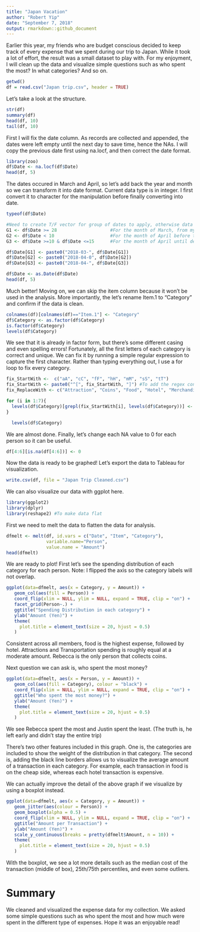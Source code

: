 ```yaml
---
title: "Japan Vacation"
author: "Robert Yip"
date: "September 7, 2018"
output: rmarkdown::github_document
---
```

Earlier this year, my friends who are budget conscious decided to keep track of every expense that we spent during our trip to Japan. While it took a lot of effort, the result was a small dataset to play with. For my enjoyment, I will clean up the data and visualize simple questions such as who spent the most? In what categories? And so on.



```r
getwd()
df = read.csv("Japan trip.csv", header = TRUE)

```

Let's take a look at the structure.
```r
str(df)
summary(df)
head(df, 10)
tail(df, 10)
```
First I will fix the date column. As records are collected and appended, the dates were left empty until the next day to save time, hence the NAs.
I will copy the previous date first using na.locf, and then correct the date format.

```r
library(zoo)
df$Date <- na.locf(df$Date)
head(df, 5)  
```
The dates occured in March and April, so let's add back the year and month so we can transform it into date format. 
Current data type is in integer. I first convert it to character for the manipulation before finally converting into date.
```r
typeof(df$Date) 

#Need to create T/F vector for group of dates to apply, otherwise data type will change
G1 <- df$Date >= 28                    #For the month of March, from my arrival date
G2 <- df$Date < 10                     #For the month of April before the 10th.
G3 <- df$Date >=10 & df$Date <=15      #For the month of April until departure.

df$Date[G1] <- paste0("2018-03-", df$Date[G1])
df$Date[G2] <- paste0("2018-04-0", df$Date[G2])
df$Date[G3] <- paste0("2018-04-", df$Date[G3])

df$Date <- as.Date(df$Date)
head(df, 5)  
```
Much better! Moving on, we can skip the item column because it won't be used in the analysis. More importantly, the let's rename Item.1 to "Category" and confirm if the data is clean.
```r
colnames(df)[colnames(df)=="Item.1"] <- "Category"
df$Category <- as.factor(df$Category)
is.factor(df$Category)
levels(df$Category)

```
We see that it is already in factor form, but there's some different casing and even spelling errors! Fortunately, all the first letters of each category is correct and unique. We can fix it by running a simple regular expression to capture the first character. Rather than typing everything out, I use a for loop to fix every category.
```r
fix_StartWith <-  c("aA", "cC", "fF", "hH", "mM", "sS", "tT")
fix_StartWith <- paste0("^[", fix_StartWith, "]") #To add the regex conditions
fix_ReplaceWith <- c("Attraction", "Coins", "Food", "Hotel", "Merchandise", "Souvenir", "Transport")

for (i in 1:7){
  levels(df$Category)[grepl(fix_StartWith[i], levels(df$Category))] <- fix_ReplaceWith[i]
}

  levels(df$Category)
```
We are almost done. Finally, let's change each NA value to 0 for each person so it can be useful.
```r
df[4:6][is.na(df[4:6])] <- 0
```
Now the data is ready to be graphed! Let's export the data to Tableau for visualization.
```r
write.csv(df, file = "Japan Trip Cleaned.csv")
```
We can also visualize our data with ggplot here.
```r
library(ggplot2)
library(dplyr)
library(reshape2) #To make data flat
```
First we need to melt the data to flatten the data for analysis.
```r
dfmelt <- melt(df, id.vars = c("Date", "Item", "Category"), 
               variable.name="Person", 
               value.name = "Amount") 
head(dfmelt)
```
We are ready to plot! First let's see the spending distribution of each category for each person.
Note: I flipped the axis so the category labels will not overlap.
```r
ggplot(data=dfmelt, aes(x = Category, y = Amount)) +
   geom_col(aes(fill = Person)) + 
   coord_flip(xlim = NULL, ylim = NULL, expand = TRUE, clip = "on") +
   facet_grid(Person~.) +
   ggtitle("Spending Distribution in each category") +
   ylab("Amount (Yen)") +
   theme(
     plot.title = element_text(size = 20, hjust = 0.5)
   )

```

Consistent across all members, food is the highest expense, followed by hotel.
Attractions and Transportation spending is roughly equal at a moderate amount.
Rebecca is the only person that collects coins.

Next question we can ask is, who spent the most money?
```r
ggplot(data=dfmelt, aes(x = Person, y = Amount)) +
   geom_col(aes(fill = Category), colour = "black") + 
   coord_flip(xlim = NULL, ylim = NULL, expand = TRUE, clip = "on") +
   ggtitle("Who spent the most money?") +
   ylab("Amount (Yen)") +
   theme(
     plot.title = element_text(size = 20, hjust = 0.5)
   )

```

We see Rebecca spent the most and Justin spent the least. (The truth is, he left early and didn't stay the entire trip)

There's two other features included in this graph. 
One is, the categories are included to show the weight of the distribution in that category.
The second is, adding the black line borders allows us to visualize the average amount of a transaction in each category. For example, each transaction in food is on the cheap side, whereas each hotel transaction is expensive.

We can actually improve the detail of the above graph if we visualize by using a boxplot instead.
```r
ggplot(data=dfmelt, aes(x = Category, y = Amount)) +
   geom_jitter(aes(colour = Person)) + 
   geom_boxplot(alpha = 0.5) +
   coord_flip(xlim = NULL, ylim = NULL, expand = TRUE, clip = "on") +
   ggtitle("Amount per Transaction") +
   ylab("Amount (Yen)") +
   scale_y_continuous(breaks = pretty(dfmelt$Amount, n = 10)) +
   theme(
     plot.title = element_text(size = 20, hjust = 0.5)
   )

```

With the boxplot, we see a lot more details such as the median cost of the transaction (middle of box), 25th/75th percentiles, and even some outliers.

# Summary
We cleaned and visualized the expense data for my collection. We asked some simple questions such as who spent the most and how much were spent in the different type of expenses. Hope it was an enjoyable read!